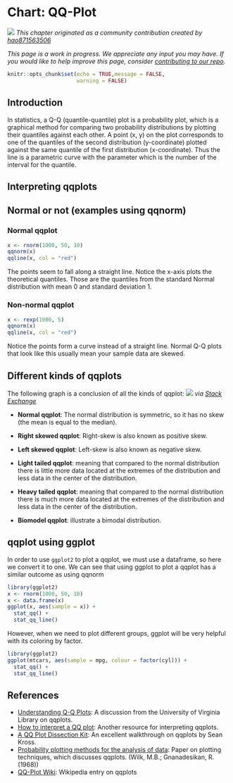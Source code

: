 # Chart: QQ-Plot {#qqplot}

![](images/banners/banner_qqplot.png)
*This chapter originated as a community contribution created by [hao871563506](https://github.com/hao871563506){target="_blank"}*

*This page is a work in progress. We appreciate any input you may have. If you would like to help improve this page, consider [contributing to our repo](contribute.html).*

```r
knitr::opts_chunk$set(echo = TRUE,message = FALSE,
                      warning = FALSE)
```


## Introduction
In statistics, a Q-Q (quantile-quantile) plot is a probability plot, which is a graphical method for comparing two probability distributions by plotting their quantiles against each other. A point (x, y) on the plot corresponds to one of the quantiles of the second distribution (y-coordinate) plotted against the same quantile of the first distribution (x-coordinate). Thus the line is a parametric curve with the parameter which is the number of the interval for the quantile.


## Interpreting qqplots

## Normal or not (examples using qqnorm)

### Normal qqplot
```r
x <- rnorm(1000, 50, 10)
qqnorm(x)
qqline(x, col = "red")
```

The points seem to fall along a straight line. Notice the x-axis plots the theoretical quantiles. Those are the quantiles from the standard Normal distribution with mean 0 and standard deviation 1.

### Non-normal qqplot
```r
x <- rexp(1000, 5)
qqnorm(x)
qqline(x, col = "red")
```

Notice the points form a curve instead of a straight line. Normal Q-Q plots that look like this usually mean your sample data are skewed.

## Different kinds of qqplots
The following graph is a conclusion of all the kinds of qqplot:
![](images/qqplot_types.png)
*via [Stack Exchange](https://stats.stackexchange.com/questions/101274/how-to-interpret-a-qq-plot/){target="_blank"}*

- **Normal qqplot**: The normal distribution is symmetric, so it has no skew (the mean is equal to the median).

- **Right skewed qqplot**: Right-skew is also known as positive skew.

- **Left skewed qqplot**: Left-skew is also known as negative skew.

- **Light tailed qqplot**: meaning that compared to the normal distribution there is little more data located at the extremes of the distribution and less data in the center of the distribution.

- **Heavy tailed qqplot**: meaning that compared to the normal distribution there is much more data located at the extremes of the distribution and less data in the center of the distribution.

- **Biomodel qqplot**: illustrate a bimodal distribution.


## qqplot using ggplot
In order to use `ggplot2` to plot a qqplot, we must use a dataframe, so here we convert it to one. We can see that using ggplot to plot a qqplot has a similar outcome as using qqnorm
```r
library(ggplot2)
x <- rnorm(1000, 50, 10)
x <- data.frame(x)
ggplot(x, aes(sample = x)) +
  stat_qq() +
  stat_qq_line()
```

However, when we need to plot different groups, ggplot will be very helpful with its coloring by factor.
```r
library(ggplot2)
ggplot(mtcars, aes(sample = mpg, colour = factor(cyl))) +
  stat_qq() +
  stat_qq_line()
```

## References
- [Understanding Q-Q Plots](https://data.library.virginia.edu/understanding-q-q-plots/){target="_blank"}: A discussion from the University of Virginia Library on qqplots.
- [How to interpret a QQ plot](https://stats.stackexchange.com/questions/101274/how-to-interpret-a-qq-plot){target="_blank"}: Another resource for interpreting qqplots.
- [A QQ Plot Dissection Kit](http://seankross.com/2016/02/29/A-Q-Q-Plot-Dissection-Kit.html){target="_blank"}: An excellent walkthrough on qqplots by Sean Kross.
- [Probability plotting methods for the analysis of data](https://www.jstor.org/stable/2334448?seq=1#metadata_info_tab_contents){target="_blank"}: Paper on plotting techniques, which discusses qqplots. (Wilk, M.B.; Gnanadesikan, R. (1968))
- [QQ-Plot Wiki](https://en.wikipedia.org/wiki/Q%E2%80%93Q_plot#cite_note-1){target="_blank"}: Wikipedia entry on qqplots


